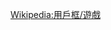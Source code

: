 {{Userbox
  |border-c=black
  |border-s=1
  |id=2個六
  |id-c=white
  |id-fc=
  |id-s=12
  |info=這個用戶喜歡玩'''[[大話骰]]'''。
  |info-c=gold
  |info-fc=black
  |info-s=10
}}
<includeonly>[[Category:喜歡玩大話骰(吹牛骰)的維基人|{{PAGENAME}}]]</includeonly>
<noinclude>{{Clear}}[[Wikipedia:用戶框/遊戲]][[Category:喜歡玩大話骰(吹牛骰)的維基人| ]]</noinclude>